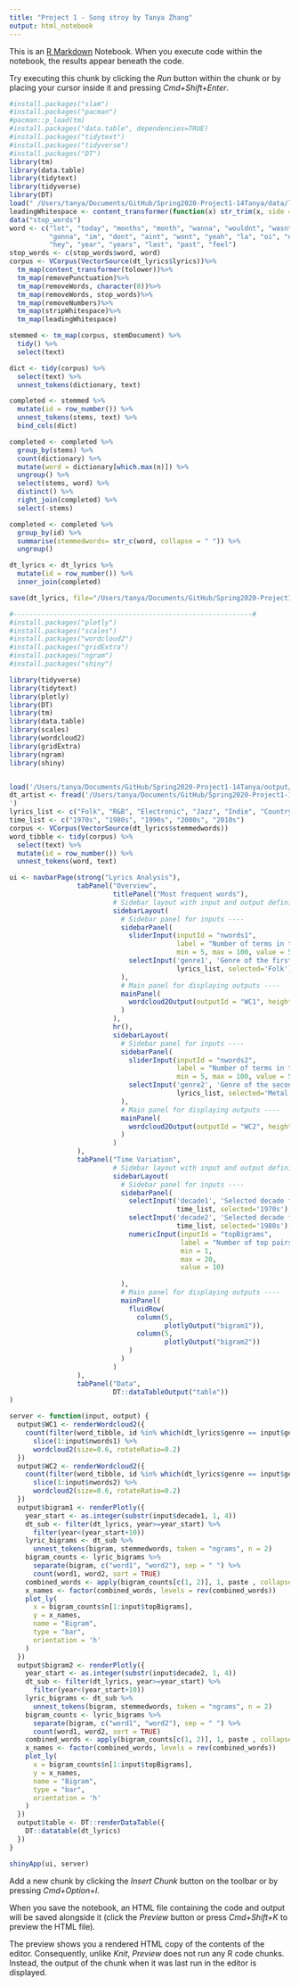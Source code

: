 ```yaml
---
title: "Project 1 - Song stroy by Tanya Zhang"
output: html_notebook
---
```


This is an [R Markdown](http://rmarkdown.rstudio.com) Notebook. When you execute code within the notebook, the results appear beneath the code. 

Try executing this chunk by clicking the *Run* button within the chunk or by placing your cursor inside it and pressing *Cmd+Shift+Enter*. 

```r
#install.packages("slam")
#install.packages("pacman")
#pacman::p_load(tm)
#install.packages("data.table", dependencies=TRUE)
#install.packages("tidytext")
#install.packages("tidyverse")
#install.packages("DT")
library(tm)
library(data.table)
library(tidytext)
library(tidyverse)
library(DT)
load(" /Users/tanya/Documents/GitHub/Spring2020-Project1-14Tanya/data/lyrics.RData")
leadingWhitespace <- content_transformer(function(x) str_trim(x, side = "both"))
data("stop_words")
word <- c("lot", "today", "months", "month", "wanna", "wouldnt", "wasnt", "ha", "na", "ooh", "da",
          "gonna", "im", "dont", "aint", "wont", "yeah", "la", "oi", "nigga", "fuck",
          "hey", "year", "years", "last", "past", "feel")
stop_words <- c(stop_words$word, word)
corpus <- VCorpus(VectorSource(dt_lyrics$lyrics))%>%
  tm_map(content_transformer(tolower))%>%
  tm_map(removePunctuation)%>%
  tm_map(removeWords, character(0))%>%
  tm_map(removeWords, stop_words)%>%
  tm_map(removeNumbers)%>%
  tm_map(stripWhitespace)%>%
  tm_map(leadingWhitespace)

stemmed <- tm_map(corpus, stemDocument) %>%
  tidy() %>%
  select(text)

dict <- tidy(corpus) %>%
  select(text) %>%
  unnest_tokens(dictionary, text)

completed <- stemmed %>%
  mutate(id = row_number()) %>%
  unnest_tokens(stems, text) %>%
  bind_cols(dict) 

completed <- completed %>%
  group_by(stems) %>%
  count(dictionary) %>%
  mutate(word = dictionary[which.max(n)]) %>%
  ungroup() %>%
  select(stems, word) %>%
  distinct() %>%
  right_join(completed) %>%
  select(-stems)

completed <- completed %>%
  group_by(id) %>%
  summarise(stemmedwords= str_c(word, collapse = " ")) %>%
  ungroup()

dt_lyrics <- dt_lyrics %>%
  mutate(id = row_number()) %>%
  inner_join(completed)

save(dt_lyrics, file="/Users/tanya/Documents/GitHub/Spring2020-Project1-14Tanya/output/processed_lyrics.RData")

#------------------------------------------------------------#
#install.packages("plotly")
#install.packages("scales")
#install.packages("wordcloud2")
#install.packages("gridExtra")
#install.packages("ngram")
#install.packages("shiny")

library(tidyverse)
library(tidytext)
library(plotly)
library(DT)
library(tm)
library(data.table)
library(scales)
library(wordcloud2)
library(gridExtra)
library(ngram)
library(shiny) 


load('/Users/tanya/Documents/GitHub/Spring2020-Project1-14Tanya/output/processed_lyrics.RData') 
dt_artist <- fread('/Users/tanya/Documents/GitHub/Spring2020-Project1-14Tanya/data/artists.csv 
') 
lyrics_list <- c("Folk", "R&B", "Electronic", "Jazz", "Indie", "Country", "Rock", "Metal", "Pop", "Hip-Hop", "Other")
time_list <- c("1970s", "1980s", "1990s", "2000s", "2010s")
corpus <- VCorpus(VectorSource(dt_lyrics$stemmedwords))
word_tibble <- tidy(corpus) %>%
  select(text) %>%
  mutate(id = row_number()) %>%
  unnest_tokens(word, text)

ui <- navbarPage(strong("Lyrics Analysis"),
                 tabPanel("Overview",
                          titlePanel("Most frequent words"),
                          # Sidebar layout with input and output definitions ----
                          sidebarLayout(
                            # Sidebar panel for inputs ----
                            sidebarPanel(
                              sliderInput(inputId = "nwords1",
                                          label = "Number of terms in the first word cloud:",
                                          min = 5, max = 100, value = 50),
                              selectInput('genre1', 'Genre of the first word cloud', 
                                          lyrics_list, selected='Folk')
                            ),
                            # Main panel for displaying outputs ----
                            mainPanel(
                              wordcloud2Output(outputId = "WC1", height = "300")
                            )
                          ),
                          hr(),
                          sidebarLayout(
                            # Sidebar panel for inputs ----
                            sidebarPanel(
                              sliderInput(inputId = "nwords2",
                                          label = "Number of terms in the second word cloud:",
                                          min = 5, max = 100, value = 50),
                              selectInput('genre2', 'Genre of the second word cloud', 
                                          lyrics_list, selected='Metal')
                            ),
                            # Main panel for displaying outputs ----
                            mainPanel(
                              wordcloud2Output(outputId = "WC2", height = "300")
                            )
                          )
                 ),
                 tabPanel("Time Variation",
                          # Sidebar layout with input and output definitions ----
                          sidebarLayout(
                            # Sidebar panel for inputs ----
                            sidebarPanel(
                              selectInput('decade1', 'Selected decade for the first plot:', 
                                          time_list, selected='1970s'),
                              selectInput('decade2', 'Selected decade for the second plot:', 
                                          time_list, selected='1980s'),
                              numericInput(inputId = "topBigrams",
                                           label = "Number of top pairs to view:",
                                           min = 1,
                                           max = 20,
                                           value = 10)
                              
                            ),
                            # Main panel for displaying outputs ----
                            mainPanel(
                              fluidRow(
                                column(5,
                                       plotlyOutput("bigram1")),
                                column(5,
                                       plotlyOutput("bigram2"))
                              )
                            )
                          )
                 ),
                 tabPanel("Data", 
                          DT::dataTableOutput("table"))
)

server <- function(input, output) {
  output$WC1 <- renderWordcloud2({
    count(filter(word_tibble, id %in% which(dt_lyrics$genre == input$genre1)), word, sort = TRUE) %>%
      slice(1:input$nwords1) %>%
      wordcloud2(size=0.6, rotateRatio=0.2)
  })
  output$WC2 <- renderWordcloud2({
    count(filter(word_tibble, id %in% which(dt_lyrics$genre == input$genre2)), word, sort = TRUE) %>%
      slice(1:input$nwords2) %>%
      wordcloud2(size=0.6, rotateRatio=0.2)
  })
  output$bigram1 <- renderPlotly({
    year_start <- as.integer(substr(input$decade1, 1, 4))
    dt_sub <- filter(dt_lyrics, year>=year_start) %>%
      filter(year<(year_start+10))
    lyric_bigrams <- dt_sub %>%
      unnest_tokens(bigram, stemmedwords, token = "ngrams", n = 2)
    bigram_counts <- lyric_bigrams %>%
      separate(bigram, c("word1", "word2"), sep = " ") %>%
      count(word1, word2, sort = TRUE)
    combined_words <- apply(bigram_counts[c(1, 2)], 1, paste , collapse = " " )[1:input$topBigrams]
    x_names <- factor(combined_words, levels = rev(combined_words))
    plot_ly(
      x = bigram_counts$n[1:input$topBigrams],
      y = x_names,
      name = "Bigram",
      type = "bar",
      orientation = 'h'
    )
  })
  output$bigram2 <- renderPlotly({
    year_start <- as.integer(substr(input$decade2, 1, 4))
    dt_sub <- filter(dt_lyrics, year>=year_start) %>%
      filter(year<(year_start+10))
    lyric_bigrams <- dt_sub %>%
      unnest_tokens(bigram, stemmedwords, token = "ngrams", n = 2)
    bigram_counts <- lyric_bigrams %>%
      separate(bigram, c("word1", "word2"), sep = " ") %>%
      count(word1, word2, sort = TRUE)
    combined_words <- apply(bigram_counts[c(1, 2)], 1, paste , collapse = " " )[1:input$topBigrams]
    x_names <- factor(combined_words, levels = rev(combined_words))
    plot_ly(
      x = bigram_counts$n[1:input$topBigrams],
      y = x_names,
      name = "Bigram",
      type = "bar",
      orientation = 'h'
    )
  })
  output$table <- DT::renderDataTable({
    DT::datatable(dt_lyrics)
  })
}

shinyApp(ui, server)
```

Add a new chunk by clicking the *Insert Chunk* button on the toolbar or by pressing *Cmd+Option+I*.

When you save the notebook, an HTML file containing the code and output will be saved alongside it (click the *Preview* button or press *Cmd+Shift+K* to preview the HTML file). 

The preview shows you a rendered HTML copy of the contents of the editor. Consequently, unlike *Knit*, *Preview* does not run any R code chunks. Instead, the output of the chunk when it was last run in the editor is displayed.

